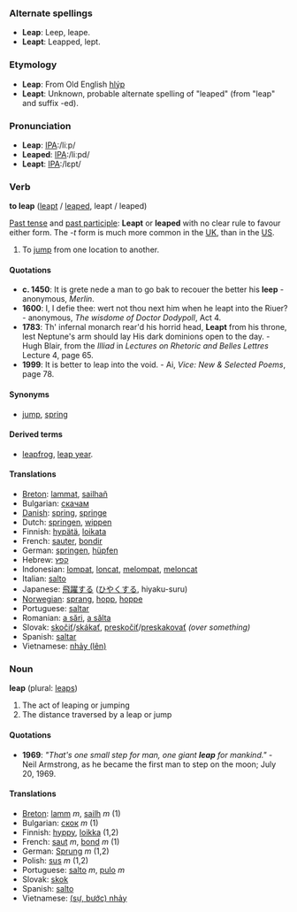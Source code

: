 ===Alternate spellings===
*'''Leap''': Leep, leape.
*'''Leapt''': Leapped, lept.

===Etymology===
*'''Leap''': From Old English [[hlýp]]
*'''Leapt''': Unknown, probable alternate spelling of "leaped" (from "leap" and suffix -ed).

===Pronunciation===
*'''Leap''': [[Pronunciation guide|IPA]]:/li&#720;p/
*'''Leaped''': [[Pronunciation guide|IPA]]:/li&#720;pd/
*'''Leapt''': [[Pronunciation guide|IPA]]:/l&#603;pt/

===Verb===
'''to leap''' ([[leapt]] / [[leaped]], leapt / leaped)

[[Past tense]] and [[past participle]]: '''Leapt''' or '''leaped''' with no clear rule to favour either form.  The ''-t'' form is much more common in the [[United Kingdom|UK]], than in the [[United States|US]].

#To [[jump]] from one location to another.

====Quotations====
* '''c. 1450''': It is grete nede a man to go bak to recouer the better his '''leep''' - anonymous, ''Merlin''.
* '''1600''': I, I defie thee: wert not thou next him when he leapt into the Riuer? - anonymous, ''The wisdome of Doctor Dodypoll'', Act 4.
* '''1783''': Th' infernal monarch rear'd his horrid head, '''Leapt''' from his throne, lest Neptune's arm should lay His dark dominions open to the day. - Hugh Blair, from the ''Illiad'' in ''Lectures on Rhetoric and Belles Lettres'' Lecture 4, page 65.
* '''1999''': It is better to leap into the void.  - Ai, ''Vice: New & Selected Poems'', page 78. 
====Synonyms====
* [[jump]], [[spring]]

====Derived terms====
* [[leapfrog]], [[leap year]].

====Translations====
*[[Breton]]: [[lammat]], [[sailhañ]]
*Bulgarian: [[скачам]]
*[[Danish]]: [[spring]], [[springe]]
*Dutch: [[springen]], [[wippen]]
*Finnish: [[hypätä]], [[loikata]]
*French: [[sauter]], [[bondir]]
*German: [[springen]], [[hüpfen]]
*Hebrew: [[קפץ]]
*Indonesian: [[lompat]], [[loncat]], [[lompat|melompat]], [[loncat|meloncat]]
*Italian: [[salto]]
*Japanese: [[飛躍]]する ([[ひやく]]する, hiyaku-suru)
*[[Norwegian]]: [[sprang]], [[hopp]], [[hoppe]]
*Portuguese: [[saltar]]
*Romanian: [[a sări]], [[a sălta]]
*Slovak: [[skočiť]]/[[skákať]], [[preskočiť]]/[[preskakovať]] ''(over something)''
*Spanish: [[saltar]]
*Vietnamese: [[nhảy|nhảy (lên)]]

===Noun===
'''leap''' (plural: [[leaps]])

#The act of leaping or jumping
#The distance traversed by a leap or jump

====Quotations====
* '''1969''': ''"That's one small step for man, one giant '''leap''' for mankind."'' - Neil Armstrong, as he became the first man to step on the moon; July 20, 1969.

====Translations====
*[[Breton]]: [[lamm]] ''m'', [[sailh]] ''m'' (1)
*Bulgarian: [[скок]] ''m'' (1)
*Finnish: [[hyppy]], [[loikka]] (1,2)
*French: [[saut]] ''m'', [[bond]] ''m'' (1)
*German: [[Sprung]] ''m'' (1,2)
*Polish: [[sus]] ''m'' (1,2)
*Portuguese: [[salto]] ''m'', [[pulo]] ''m''
*Slovak: [[skok]]
*Spanish: [[salto]]
*Vietnamese: [[nhảy|(sự, bước) nhảy]]